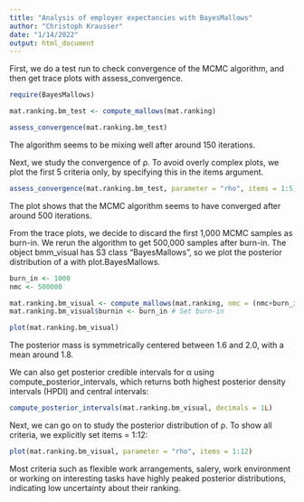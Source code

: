 ```yaml
---
title: "Analysis of employer expectancies with BayesMallows"
author: "Christoph Krausser"
date: "1/14/2022"
output: html_document
---
```

First, we do a test run to check convergence of the MCMC algorithm, and then get trace plots with assess_convergence.
```r
require(BayesMallows)

mat.ranking.bm_test <- compute_mallows(mat.ranking)
```
```r
assess_convergence(mat.ranking.bm_test)
```

The algorithm seems to be mixing well after around 150 iterations.

Next, we study the convergence of ρ. To avoid overly complex plots, we plot the first 5 criteria only, by specifying this in the items argument.
```r
assess_convergence(mat.ranking.bm_test, parameter = "rho", items = 1:5)
```

The plot shows that the MCMC algorithm seems to have converged after around 500 iterations.

From the trace plots, we decide to discard the first 1,000 MCMC samples as burn-in. We rerun the algorithm to get 500,000 samples after burn-in. The object bmm_visual has S3 class "BayesMallows", so we plot the posterior distribution of a with plot.BayesMallows.
```r
burn_in <- 1000
nmc <- 500000

mat.ranking.bm_visual <- compute_mallows(mat.ranking, nmc = (nmc+burn_in), verbose = TRUE)
mat.ranking.bm_visual$burnin <- burn_in # Set burn-in
```
```r
plot(mat.ranking.bm_visual)
```

The posterior mass is symmetrically centered between 1.6 and 2.0, with a mean around 1.8.

We can also get posterior credible intervals for α using compute_posterior_intervals, which returns both highest posterior density intervals (HPDI) and central intervals:
```r
compute_posterior_intervals(mat.ranking.bm_visual, decimals = 1L)
```

Next, we can go on to study the posterior distribution of ρ. To show all criteria, we explicitly set items = 1:12:
```r
plot(mat.ranking.bm_visual, parameter = "rho", items = 1:12)
```

Most criteria such as flexible work arrangements, salery, work environment or working on interesting tasks have highly peaked posterior distributions, indicating low uncertainty about their ranking.